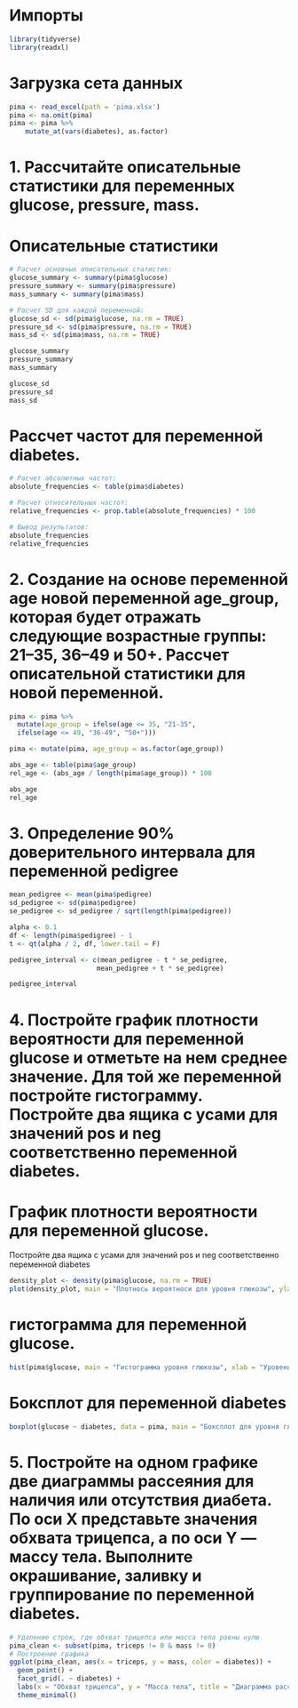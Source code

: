# Импорты

```r
library(tidyverse)
library(readxl)
```

# Загрузка сета данных

```r
pima <- read_excel(path = 'pima.xlsx')
pima <- na.omit(pima)
pima <- pima %>%
    mutate_at(vars(diabetes), as.factor)
```
# 1.  Рассчитайте описательные статистики для переменных glucose, pressure, mass.


# Описательные статистики

```r
# Расчет основных описательных статистик:
glucose_summary <- summary(pima$glucose)
pressure_summary <- summary(pima$pressure)
mass_summary <- summary(pima$mass)

# Расчет SD для каждой переменной:
glucose_sd <- sd(pima$glucose, na.rm = TRUE)
pressure_sd <- sd(pima$pressure, na.rm = TRUE)
mass_sd <- sd(pima$mass, na.rm = TRUE)

glucose_summary
pressure_summary
mass_summary

glucose_sd
pressure_sd
mass_sd
```

# Рассчет частот для переменной diabetes.

```r
# Расчет абсолютных частот:
absolute_frequencies <- table(pima$diabetes)

# Расчет относительных частот:
relative_frequencies <- prop.table(absolute_frequencies) * 100

# Вывод результатов:
absolute_frequencies
relative_frequencies
```

# 2. Создание на основе переменной age новой переменной age_group, которая будет отражать следующие возрастные группы: 21–35, 36–49 и 50+. Рассчет описательной статистики для новой переменной.

```r
pima <- pima %>%
  mutate(age_group = ifelse(age <= 35, "21-35",
  ifelse(age <= 49, "36-49", "50+")))

pima <- mutate(pima, age_group = as.factor(age_group))

abs_age <- table(pima$age_group)
rel_age <- (abs_age / length(pima$age_group)) * 100

abs_age
rel_age
```

# 3. Определение 90% доверительного интервала для переменной pedigree

```r
mean_pedigree <- mean(pima$pedigree)
sd_pedigree <- sd(pima$pedigree)
se_pedigree <- sd_pedigree / sqrt(length(pima$pedigree))

alpha <- 0.1
df <- length(pima$pedigree) - 1
t <- qt(alpha / 2, df, lower.tail = F)

pedigree_interval <- c(mean_pedigree - t * se_pedigree,
                      mean_pedigree + t * se_pedigree)

pedigree_interval
```

# 4.  Постройте график плотности вероятности для переменной glucose и отметьте на нем среднее значение. Для той же переменной постройте гистограмму. Постройте два ящика с усами для значений pos и neg соответственно переменной diabetes.


# График плотности вероятности для переменной glucose.

Постройте два ящика с усами для значений pos и neg соответственно переменной diabetes

```r
density_plot <- density(pima$glucose, na.rm = TRUE)
plot(density_plot, main = "Плотнось вероятноси для уровня глюкозы", ylab = "Плотость вероятноси", xlab = "Уровень глюкозы")
```
# гистограмма для переменной glucose.


```r
hist(pima$glucose, main = "Гистограмма уровня глюкозы", xlab = "Уровень глюкозы", breaks = 40)
```
# Боксплот для переменной diabetes
```r
boxplot(glucose ~ diabetes, data = pima, main = "Боксплот для уровня глюкозы", xlab = "Наличие диабета", ylab = "Уровень глюкозы")
```

# 5. Постройте на одном графике две диаграммы рассеяния для наличия или отсутствия диабета. По оси X представьте значения обхвата трицепса, а по оси Y — массу тела. Выполните окрашивание, заливку и группирование по переменной diabetes.

```r
# Удаление строк, где обхват трицепса или масса тела равны нулю
pima_clean <- subset(pima, triceps != 0 & mass != 0)
# Построение графика
ggplot(pima_clean, aes(x = triceps, y = mass, color = diabetes)) +
  geom_point() + 
  facet_grid(. ~ diabetes) + 
  labs(x = "Обхват трицепса", y = "Масса тела", title = "Диаграмма рассеяния с группировкой по диабету") +
  theme_minimal() 
```